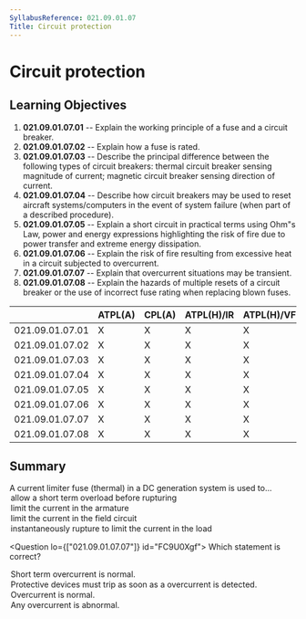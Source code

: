 ```yaml
---
SyllabusReference: 021.09.01.07
Title: Circuit protection
---
```


# Circuit protection

## Learning Objectives

1.  **021.09.01.07.01** -- Explain the working principle of a fuse and a circuit
    breaker.
2.  **021.09.01.07.02** -- Explain how a fuse is rated.
3.  **021.09.01.07.03** -- Describe the principal difference between the
    following types of circuit breakers: thermal circuit breaker sensing
    magnitude of current; magnetic circuit breaker sensing direction of current.
4.  **021.09.01.07.04** -- Describe how circuit breakers may be used to reset
    aircraft systems/computers in the event of system failure (when part of a
    described procedure).
5.  **021.09.01.07.05** -- Explain a short circuit in practical terms using Ohm"s
    Law, power and energy expressions highlighting the risk of fire due to power
    transfer and extreme energy dissipation.
6.  **021.09.01.07.06** -- Explain the risk of fire resulting from excessive heat
    in a circuit subjected to overcurrent.
7.  **021.09.01.07.07** -- Explain that overcurrent situations may be transient.
8.  **021.09.01.07.08** -- Explain the hazards of multiple resets of a circuit
    breaker or the use of incorrect fuse rating when replacing blown fuses.

|                 | ATPL(A) | CPL(A) | ATPL(H)/IR | ATPL(H)/VFR | CPL(H) | IR  | CBIR(A) |
| --------------- | ------- | ------ | ---------- | ----------- | ------ | --- | ------- |
| 021.09.01.07.01 | X       | X      | X          | X           | X      |     |         |
| 021.09.01.07.02 | X       | X      | X          | X           | X      |     |         |
| 021.09.01.07.03 | X       | X      | X          | X           | X      |     |         |
| 021.09.01.07.04 | X       | X      | X          | X           | X      |     |         |
| 021.09.01.07.05 | X       | X      | X          | X           | X      |     |         |
| 021.09.01.07.06 | X       | X      | X          | X           | X      |     |         |
| 021.09.01.07.07 | X       | X      | X          | X           | X      |     |         |
| 021.09.01.07.08 | X       | X      | X          | X           | X      |     |         |

## Summary

<Question id="2AAE5YNKUT" lo="021.09.01.07.07">
  <Text variant="oneCorrect">
    A current limiter fuse (thermal) in a DC generation system is used to...
  </Text>
<Option
  correct
  why="over current situations may be transient, so a tolerance is given to avoid triggering the fuse unnecessarily. (note: in the domain of electronics, 'transient' is measured in microseconds, a fuse will trigger instantaneously from a 'human' perspective )."
>
  allow a short term overload before rupturing
</Option>

  <Option>limit the current in the armature</Option>
  <Option>limit the current in the field circuit</Option>
  <Option>instantaneously rupture to limit the current in the load</Option>
</Question>

<Question lo={["021.09.01.07.07"]} id="FC9U0Xgf">
  <Text variant="oneCorrect">Which statement is correct?</Text>
<Option
  correct
  why="Short term overcurrent is normal, specially when you have inductive loads in your system. For example, a generator when starting will cause a short spike in current before stabilizing."
>
  Short term overcurrent is normal.
</Option>
<Option why="over current situations may be transient, so a tolerance is given to avoid triggering the fuse unnecessarily. (note: in the domain of electronics, 'transient' is measured in microseconds, a fuse will trigger instantaneously from a 'human' perspective ).">
  Protective devices must trip as soon as a overcurrent is detected.
</Option>

  <Option>Overcurrent is normal.</Option>
  <Option>Any overcurrent is abnormal.</Option>
</Question>
